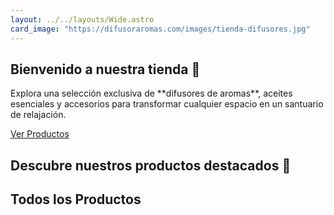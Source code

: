 ```yaml
---
layout: ../../layouts/Wide.astro
card_image: "https://difusoraromas.com/images/tienda-difusores.jpg"
---
```



<section class="bg-gradient-to-r from-purple-500 via-pink-500 to-red-500 text-white py-24">
  <div class="max-w-screen-xl mx-auto px-6 lg:px-12 text-center">
    <h1 class="text-5xl font-extrabold mb-6">Bienvenido a nuestra tienda 🛒</h1>
    <p class="text-lg max-w-2xl mx-auto mb-10">
      Explora una selección exclusiva de **difusores de aromas**, aceites
      esenciales y accesorios para transformar cualquier espacio en un santuario
      de relajación.
    </p>
    <a
      href="#productos"
      class="inline-block bg-white text-purple-600 font-bold rounded-full px-8 py-4 hover:bg-gray-100 transition-all"
    >
      Ver Productos
    </a>
  </div>
</section>

<section id="productos" class="py-20 bg-gray-100 dark:bg-gray-900">
  <div class="max-w-screen-xl mx-auto px-6 lg:px-12">
    <h2 class="text-4xl font-bold text-gray-800 dark:text-gray-100 mb-10 text-center">
      Descubre nuestros productos destacados 🌟
    </h2>
    <FeaturedProducts />
  </div>
</section>

<section class="py-24 bg-white">
  <div class="max-w-screen-xl mx-auto px-6 lg:px-12">
    <h2 class="text-4xl font-bold text-gray-800 mb-10 text-center">
      Todos los Productos
    </h2>
    <ProductGrid />
  </div>
</section>
